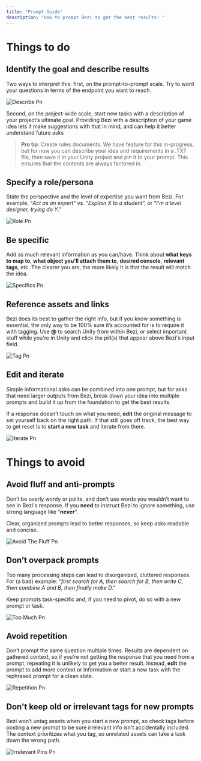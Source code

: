 ```yaml
---
title: "Prompt Guide"
description: "How to prompt Bezi to get the best results! "
---
```


# **Things to do**

## Identify the goal and describe results

Two ways to interpret this: first, on the prompt-to-prompt scale. Try to word your questions in terms of the endpoint you want to reach.

![Describe Pn](/images/Describe.png)

Second, on the project-wide scale, start new tasks with a description of your project’s ultimate goal. Providing Bezi with a description of your game idea lets it make suggestions with that in mind, and can help it better understand future asks

> **Pro tip**: Create rules documents. We have feature for this in-progress, but for now you can describe your idea and requirements in a .TXT file, then save it in your Unity project and pin it to your prompt. This ensures that the contents are always factored in.

## Specify a role/persona

State the perspective and the level of expertise you want from Bezi. For example, “_Act as an expert_” vs. “_Explain X to a student_”, or “_I’m a level designer, trying do Y_.”

![Role Pn](/images/Role.png)

## Be specific

Add as much relevant information as you can/have. Think about **what keys to map to**, **what object you’ll attach them to**, **desired console**, **relevant tags**, etc. The clearer you are, the more likely it is that the result will match the idea.

![Specifics Pn](/images/Specifics.png)

## Reference assets and links

Bezi does its best to gather the right info, but if you know something is essential, the only way to be 100% sure it’s accounted for is to require it with tagging. Use **@** to search Unity from within Bezi, or select important stuff while you're in Unity and click the pill(s) that appear above Bezi's input field.

![Tag Pn](/images/Tag.png)

## Edit and iterate

Simple informational asks can be combined into one prompt, but for asks that need larger outputs from Bezi, break down your idea into multiple prompts and build it up from the foundation to get the best results.

If a response doesn’t touch on what you need, **edit** the original message to set yourself back on the right path. If that still goes off track, the best way to get reset is to **start a new task** and iterate from there.

![Iterate Pn](/images/Iterate.png)

# **Things to avoid**

## Avoid fluff and anti-prompts

Don’t be overly wordy or polite, and don’t use words you wouldn’t want to see in Bezi's response. If you **need** to instruct Bezi to ignore something, use strong language like “**_never_**”.

Clear, organized prompts lead to better responses, so keep asks readable and concise.

![Avoid The Fluff Pn](/images/AvoidTheFluff.png)

## Don’t overpack prompts

Too many processing steps can lead to disorganized, cluttered responses. For (a bad) example: “_first search for A, then search for B, then write C, then combine A and B, then finally make D_.”

Keep prompts task-specific and, if you need to pivot, do so with a new prompt or task.

![Too Much Pn](/images/TooMuch.png)

## Avoid repetition

Don’t prompt the same question multiple times. Results are dependent on gathered context, so if you’re not getting the response that you need from a prompt, repeating it is unlikely to get you a better result. Instead, **edit** the prompt to add more context or information or start a new task with the rephrased prompt for a clean slate. 

![Repetition Pn](/images/Repetition.png)

## Don't keep old or irrelevant tags for new prompts

Bezi won’t untag assets when you start a new prompt, so check tags before posting a new prompt to be sure irrelevant info isn't accidentally included. The context prioritizes what you tag, so unrelated assets can take a task down the wrong path.

![Irrelevant Pins Pn](/images/IrrelevantPins.png)